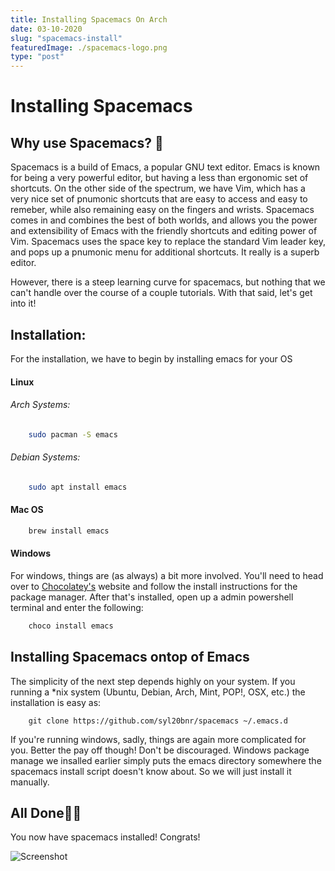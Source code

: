 ```yaml
---
title: Installing Spacemacs On Arch
date: 03-10-2020
slug: "spacemacs-install"
featuredImage: ./spacemacs-logo.png
type: "post"
---
```


# Installing Spacemacs

## Why use Spacemacs? 🤔

Spacemacs is a build of Emacs, a popular GNU text editor. Emacs is known for being a very powerful editor, but having a less than ergonomic set of shortcuts. On the other side of the spectrum, we have Vim, which has a very nice set of pnumonic shortcuts that are easy to access and easy to remeber, while also remaining easy on the fingers and wrists. Spacemacs comes in and combines the best of both worlds, and allows you the power and extensibility of Emacs with the friendly shortcuts and editing power of Vim. Spacemacs uses the space key to replace the standard Vim leader key, and pops up a pnumonic menu for additional shortcuts. It really is a superb editor.

However, there is a steep learning curve for spacemacs, but nothing that we can't handle over the course of a couple tutorials. With that said, let's get into it!

## Installation:

For the installation, we have to begin by installing emacs for your OS

#### Linux

###### Arch Systems:

```zsh
    sudo pacman -S emacs
```

###### Debian Systems:

```zsh
    sudo apt install emacs
```

#### Mac OS

```bash
    brew install emacs
```

#### Windows

For windows, things are (as always) a bit more involved. You'll need to head over to [Chocolatey's](https://chocolatey.org/) website and follow the install instructions for the package manager. After that's installed, open up a admin powershell terminal and enter the following:

```powershell
    choco install emacs
```

## Installing Spacemacs ontop of Emacs

The simplicity of the next step depends highly on your system. If you running a \*nix system (Ubuntu, Debian, Arch, Mint, POP!, OSX, etc.) the installation is easy as:

```shell
    git clone https://github.com/syl20bnr/spacemacs ~/.emacs.d
```

If you're running windows, sadly, things are again more complicated for you. Better the pay off though! Don't be discouraged. Windows package manage we insalled earlier simply puts the emacs directory somewhere the spacemacs install script doesn't know about. So we will just install it manually.

## All Done🎉🎉

You now have spacemacs installed! Congrats!

![Screenshot](./emacs-done.png)

